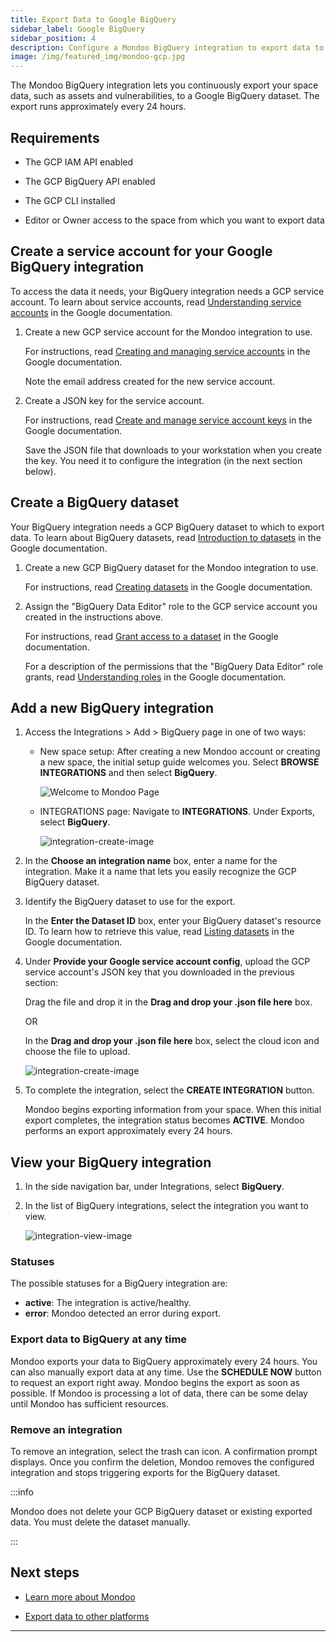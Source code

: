 ```yaml
---
title: Export Data to Google BigQuery
sidebar_label: Google BigQuery
sidebar_position: 4
description: Configure a Mondoo BigQuery integration to export data to a Google BigQuery dataset
image: /img/featured_img/mondoo-gcp.jpg
---
```


The Mondoo BigQuery integration lets you continuously export your space data, such as assets and vulnerabilities, to a Google BigQuery dataset. The export runs approximately every 24 hours.

## Requirements

- The GCP IAM API enabled

- The GCP BigQuery API enabled

- The GCP CLI installed

- Editor or Owner access to the space from which you want to export data

## Create a service account for your Google BigQuery integration

To access the data it needs, your BigQuery integration needs a GCP service account. To learn about service accounts, read [Understanding service accounts](https://cloud.google.com/iam/docs/understanding-service-accounts) in the Google documentation.

1. Create a new GCP service account for the Mondoo integration to use.

   For instructions, read [Creating and managing service accounts](https://cloud.google.com/iam/docs/creating-managing-service-accounts#iam-service-accounts-create-gcloud) in the Google documentation.

   Note the email address created for the new service account.

2. Create a JSON key for the service account.

   For instructions, read [Create and manage service account keys](https://cloud.google.com/iam/docs/creating-managing-service-account-keys#iam-service-account-keys-get-gcloud) in the Google documentation.

   Save the JSON file that downloads to your workstation when you create the key. You need it to configure the integration (in the next section below).

## Create a BigQuery dataset

Your BigQuery integration needs a GCP BigQuery dataset to which to export data. To learn about BigQuery datasets, read [Introduction to datasets](https://cloud.google.com/bigquery/docs/datasets-intro) in the Google documentation.

1. Create a new GCP BigQuery dataset for the Mondoo integration to use.

   For instructions, read [Creating datasets](https://cloud.google.com/bigquery/docs/datasets) in the Google documentation.

2. Assign the "BigQuery Data Editor" role to the GCP service account you created in the instructions above.

   For instructions, read [Grant access to a dataset](https://cloud.google.com/bigquery/docs/control-access-to-resources-iam#grant_access_to_a_dataset) in the Google documentation.

   For a description of the permissions that the "BigQuery Data Editor" role grants, read [Understanding roles](https://cloud.google.com/iam/docs/understanding-roles#bigquery-roles) in the Google documentation.

## Add a new BigQuery integration

1. Access the Integrations > Add > BigQuery page in one of two ways:

   - New space setup: After creating a new Mondoo account or creating a new space, the initial setup guide welcomes you. Select **BROWSE INTEGRATIONS** and then select **BigQuery**.

     ![Welcome to Mondoo Page](/img/platform/start/welcome_to_mondoo.png)

   - INTEGRATIONS page: Navigate to **INTEGRATIONS**. Under Exports, select **BigQuery**.

     ![integration-create-image](/img/platform/maintain/export/bigquery/add-int-bigquery-top.png)

2. In the **Choose an integration name** box, enter a name for the integration. Make it a name that lets you easily recognize the GCP BigQuery dataset.

3. Identify the BigQuery dataset to use for the export.

   In the **Enter the Dataset ID** box, enter your BigQuery dataset's resource ID. To learn how to retrieve this value, read [Listing datasets](https://cloud.google.com/bigquery/docs/listing-datasets) in the Google documentation.

4. Under **Provide your Google service account config**, upload the GCP service account's JSON key that you downloaded in the previous section:

   Drag the file and drop it in the **Drag and drop your .json file here** box.

   OR

   In the **Drag and drop your .json file here** box, select the cloud icon and choose the file to upload.

   ![integration-create-image](/img/platform/maintain/export/bigquery/add-int-bigquery-bottom.png)

5. To complete the integration, select the **CREATE INTEGRATION** button.

   Mondoo begins exporting information from your space. When this initial export completes, the integration status becomes **ACTIVE**. Mondoo performs an export approximately every 24 hours.

## View your BigQuery integration

1. In the side navigation bar, under Integrations, select **BigQuery**.

2. In the list of BigQuery integrations, select the integration you want to view.

   ![integration-view-image](/img/platform/maintain/export/bigquery/view-int-bigquery.png)

### Statuses

The possible statuses for a BigQuery integration are:

- **active**: The integration is active/healthy.
- **error**: Mondoo detected an error during export.

### Export data to BigQuery at any time

Mondoo exports your data to BigQuery approximately every 24 hours. You can also manually export data at any time. Use the **SCHEDULE NOW** button to request an export right away. Mondoo begins the export as soon as possible. If Mondoo is processing a lot of data, there can be some delay until Mondoo has sufficient resources.

### Remove an integration

To remove an integration, select the trash can icon. A confirmation prompt displays. Once you confirm the deletion, Mondoo removes the configured integration and stops triggering exports for the BigQuery dataset.

:::info

Mondoo does not delete your GCP BigQuery dataset or existing exported data. You must delete the dataset manually.

:::

## Next steps

- [Learn more about Mondoo](/platform/start/plat-what-is/)

- [Export data to other platforms](/platform/maintain/export/overview)

---

